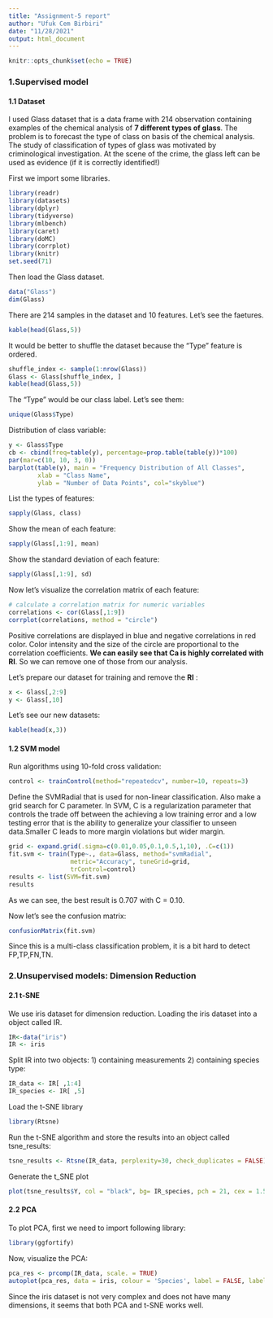 ```yaml
---
title: "Assignment-5 report"
author: "Ufuk Cem Birbiri"
date: "11/28/2021"
output: html_document
---
```


```r
knitr::opts_chunk$set(echo = TRUE)
```

### 1.Supervised model
#### 1.1 Dataset
I used Glass dataset that is a data frame with 214 observation containing examples of the chemical analysis of <b>7 different types of glass</b>. The problem is to forecast the type of class on basis of the chemical analysis. The study of classification of types of glass was motivated by criminological investigation. At the scene of the crime, the glass left can be used as evidence (if it is correctly identified!)

First we import some libraries.
```r
library(readr)
library(datasets)
library(dplyr)
library(tidyverse)
library(mlbench)
library(caret)
library(doMC)
library(corrplot)
library(knitr)
set.seed(71)
```
Then load the Glass dataset.

```r

data("Glass")
dim(Glass)
```
There are 214 samples in the dataset and 10 features. Let's see the faetures.
```r

kable(head(Glass,5))
```
It would be better to shuffle the dataset because the "Type" feature is ordered.
```r
shuffle_index <- sample(1:nrow(Glass))
Glass <- Glass[shuffle_index, ] 
kable(head(Glass,5))
```

The "Type" would be our class label. Let's see them:
```r
unique(Glass$Type)
```
Distribution of class variable:
```r
y <- Glass$Type
cb <- cbind(freq=table(y), percentage=prop.table(table(y))*100)
par(mar=c(10, 10, 3, 0))
barplot(table(y), main = "Frequency Distribution of All Classes",
        xlab = "Class Name",
        ylab = "Number of Data Points", col="skyblue")
```

List the types of features:
```r
sapply(Glass, class)
```
Show the mean of each feature:
```r
sapply(Glass[,1:9], mean)
```
Show the standard deviation of each feature:
```r
sapply(Glass[,1:9], sd)
```



Now let's visualize the correlation matrix of each feature:
```r
# calculate a correlation matrix for numeric variables
correlations <- cor(Glass[,1:9])
corrplot(correlations, method = "circle")

```
Positive correlations are displayed in blue and negative
correlations in red color. Color intensity and the size of
the circle are proportional to the correlation coefficients.
**We can easily see that Ca is highly correlated with RI**. So we can
remove one of those from our analysis.

Let's prepare our dataset for training and remove the **RI** :
```r
x <- Glass[,2:9]
y <- Glass[,10]
```
Let's see our new datasets:
```r
kable(head(x,3))
```

#### 1.2 SVM model

Run algorithms using 10-fold cross validation:
```r

control <- trainControl(method="repeatedcv", number=10, repeats=3)

```
Define the SVMRadial that is used for non-linear classification. Also make a grid search for C parameter. In SVM, C is a regularization parameter that controls the trade off between the achieving a low training error and a low testing error that is the ability to generalize your classifier to unseen data.Smaller C leads to more margin violations but wider margin.

```r
grid <- expand.grid(.sigma=c(0.01,0.05,0.1,0.5,1,10), .C=c(1))
fit.svm <- train(Type~., data=Glass, method="svmRadial", 
                 metric="Accuracy", tuneGrid=grid, 
                 trControl=control)
results <- list(SVM=fit.svm)
results
```
As we can see, the best result is 0.707 with C = 0.10.

Now let's see the confusion matrix:
```r
confusionMatrix(fit.svm)
```
Since this is a multi-class classification problem, it is a bit hard to detect FP,TP,FN,TN.

### 2.Unsupervised models: Dimension Reduction
#### 2.1 t-SNE
We use iris dataset for dimension reduction. Loading the iris dataset into a object called IR.

```r
IR<-data("iris")
IR <- iris
```
Split IR into two objects: 1) containing measurements 2) containing species type:
```r
IR_data <- IR[ ,1:4]
IR_species <- IR[ ,5]
```

Load the t-SNE library

```r
library(Rtsne)
```

Run the t-SNE algorithm and store the results into an object called tsne_results:
```r
tsne_results <- Rtsne(IR_data, perplexity=30, check_duplicates = FALSE) # You can change the value of perplexity and see how the plot changes

```
Generate the t_SNE plot
```r
plot(tsne_results$Y, col = "black", bg= IR_species, pch = 21, cex = 1.5)

```

#### 2.2 PCA
To plot PCA, first we need to import following library:

```r
library(ggfortify)
```
Now, visualize the PCA:
```r

pca_res <- prcomp(IR_data, scale. = TRUE)
autoplot(pca_res, data = iris, colour = 'Species', label = FALSE, label.size = 3)

```
Since the iris dataset is not very complex and does not have many dimensions, it seems that both PCA and t-SNE works well.
